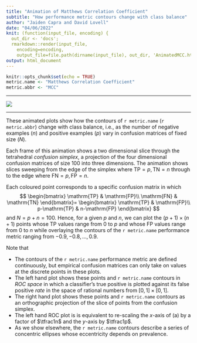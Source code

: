 ```yaml
---
title: "Animation of Matthews Correlation Coefficient"
subtitle: "How performance metric contours change with class balance"
author: "Jaiden Capra and David Lovell"
date: "04/06/2022"
knit: (function(input_file, encoding) {
  out_dir <- 'docs';
  rmarkdown::render(input_file,
    encoding=encoding,
    output_file=file.path(dirname(input_file), out_dir, 'AnimatedMCC.html'))})
output: html_document
---
```


```r
knitr::opts_chunk$set(echo = TRUE)
metric.name <- "Matthews Correlation Coefficient"
metric.abbr <- "MCC"
```

---

![](docs/images/mcc.gif)

---

These animated plots show how the contours of `r metric.name` (`r metric.abbr`) change with class balance, i.e., as the number of negative examples ($n$) and positive examples ($p$) vary in confusion matrices of fixed size ($N$). 

Each frame of this animation shows a two dimensional slice through the tetrahedral _confusion simplex_, a projection of the four dimensional confusion matrices of size $100$ into three dimensions. The animation shows slices sweeping from the edge of the simplex where $\mathrm{TP}=p, \mathrm{TN}=n$ through to the edge where $\mathrm{FN}=p, \mathrm{FP}=n$.

Each coloured point corresponds to a specific confusion matrix in which 
$$
\begin{bmatrix}
\mathrm{TP} & \mathrm{FP}\\
\mathrm{FN} & \mathrm{TN}
\end{bmatrix}=
\begin{bmatrix}
\mathrm{TP} & \mathrm{FP}\\
p-\mathrm{TP} & n-\mathrm{FP}
\end{bmatrix}
$$
and $N=p+n=100$. Hence, for a given $p$ and $n$, we can plot the $(p+1)\times(n+1)$ points
whose $\mathrm{TP}$ values range from $0$ to $p$ and
whose $\mathrm{FP}$ values range from $0$ to $n$ while overlaying the contours of the `r metric.name` performance metric ranging from $-0.9, -0.8, \dots, 0.9$.

Note that

* The contours of the `r metric.name` performance metric are defined continuously, but empirical confusion matrices can only take on values at the discrete points in these plots.
* The left hand plot shows these points and `r metric.name` contours in _ROC space_ in which  a classifier's true positive \textit{rate} is plotted against its false positive _rate_ in the space of rational numbers from $[0,1]\times[0,1]$.
* The right hand plot shows these points and `r metric.name` contours as an orthographic projection of the slice of points from the confusion simplex.
* The left hand ROC plot is is equivalent to re-scaling the $x$-axis of (a) by a factor of $\tfrac1n$ and the $y$-axis by $\tfrac1p$.
* As we show elsewhere, the `r metric.name` contours describe a series of concentric ellipses whose eccentricity depends on prevalence.
